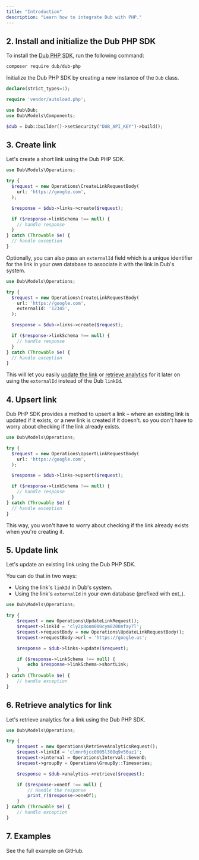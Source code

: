 ```yaml
---
title: "Introduction"
description: "Learn how to integrate Dub with PHP."
---
```



<Prerequisites />

## 2. Install and initialize the Dub PHP SDK

<Steps titleSize="h3">

<Step title="Install">

To install the [Dub PHP SDK](https://dub.co/solutions/php), run the following command:

```bash
composer require dub/dub-php
```

</Step>

<Step title="Initialize">

Initialize the Dub PHP SDK by creating a new instance of the `Dub` class.

```php index.php
declare(strict_types=1);

require 'vendor/autoload.php';

use Dub\Dub;
use Dub\Models\Components;

$dub = Dub::builder()->setSecurity("DUB_API_KEY")->build();
```

</Step>

</Steps>

## 3. Create link

Let's create a short link using the Dub PHP SDK.

```php index.php
use Dub\Models\Operations;

try {
  $request = new Operations\CreateLinkRequestBody(
    url: 'https://google.com',
  );

  $response = $dub->links->create($request);

  if ($response->linkSchema !== null) {
    // handle response
  }
} catch (Throwable $e) {
  // handle exception
}
```

<Accordion title="Full list of available attributes for the Link model">
  <LinkArguments />
</Accordion>

Optionally, you can also pass an `externalId` field which is a unique identifier for the link in your own database to associate it with the link in Dub's system.

```php index.php
use Dub\Models\Operations;

try {
  $request = new Operations\CreateLinkRequestBody(
    url: 'https://google.com',
    externalId: '12345',
  );

  $response = $dub->links->create($request);

  if ($response->linkSchema !== null) {
    // handle response
  }
} catch (Throwable $e) {
  // handle exception
}
```

This will let you easily [update the link](#5-update-link) or [retrieve analytics](#6-retrieve-analytics-for-link) for it later on using the `externalId` instead of the Dub `linkId`.

## 4. Upsert link

Dub PHP SDK provides a method to upsert a link – where an existing link is updated if it exists, or a new link is created if it doesn't. so you don't have to worry about checking if the link already exists.

```php index.php
use Dub\Models\Operations;

try {
  $request = new Operations\UpsertLinkRequestBody(
    url: 'https://google.com',
  );

  $response = $dub->links->upsert($request);

  if ($response->linkSchema !== null) {
    // handle response
  }
} catch (Throwable $e) {
  // handle exception
}
```

This way, you won't have to worry about checking if the link already exists when you're creating it.

## 5. Update link

Let's update an existing link using the Dub PHP SDK.

You can do that in two ways:

- Using the link's `linkId` in Dub's system.
- Using the link's `externalId` in your own database (prefixed with ext\_).

```php index.php
use Dub\Models\Operations;

try {
    $request = new Operations\UpdateLinkRequest();
    $request->linkId = 'cly2p8onm000cym8200nfay7l';
    $request->requestBody = new Operations\UpdateLinkRequestBody();
    $request->requestBody->url = 'https://google.us';

    $response = $dub->links->update($request);

    if ($response->linkSchema !== null) {
        echo $response->linkSchema->shortLink;
    }
} catch (Throwable $e) {
    // handle exception
}
```

## 6. Retrieve analytics for link

Let's retrieve analytics for a link using the Dub PHP SDK.

```php index.php
use Dub\Models\Operations;

try {
    $request = new Operations\RetrieveAnalyticsRequest();
    $request->linkId = 'clmnr6jcc0005l308q9v56uz1';
    $request->interval = Operations\Interval::SevenD;
    $request->groupBy = Operations\GroupBy::Timeseries;

    $response = $dub->analytics->retrieve($request);

    if ($response->oneOf !== null) {
        // Handle the response
        print_r($response->oneOf);
    }
} catch (Throwable $e) {
    // handle exception
}
```

## 7. Examples

<CardGroup cols={2}>
  <Card
    title="PHP Example"
    icon="github"
    href="https://github.com/dubinc/examples/tree/main/php"
    color="#333333"
  >
    See the full example on GitHub.
  </Card>
</CardGroup>
